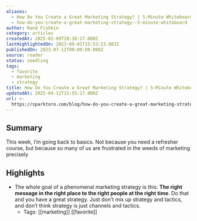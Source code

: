 ```yaml
---
aliases:
  - How Do You Create a Great Marketing Strategy? | 5-Minute Whiteboard
  - how-do-you-create-a-great-marketing-strategy--5-minute-whiteboard
author: Rand Fishkin
category: articles
createdAt: 2025-02-09T20:38:27.000Z
lastHighlightedOn: 2023-09-01T15:53:23.883Z
publishedOn: 2023-07-12T00:00:00.000Z
source: reader
status: seedling
tags:
  - favorite
  - marketing
  - strategy
title: How Do You Create a Great Marketing Strategy? | 5-Minute Whiteboard
updatedAt: 2025-04-12T15:55:17.000Z
url: >-
  https://sparktoro.com/blog/how-do-you-create-a-great-marketing-strategy-5-minute-whiteboard/?utm_source=rss&utm_medium=email&utm_campaign=rss_feed
---
```

## Summary

This week, I’m going back to basics. Not because you need a refresher course, but because so many of us are frustrated in the weeds of marketing precisely

## Highlights

- The whole goal of a phenomenal marketing strategy is this: **The right message in the right place to the right people at the right time**. Do that and you have a great strategy. Just don’t mix up strategy and tactics, and don’t think strategy is just channels and tactics.
    - Tags: [[marketing]] [[favorite]]
